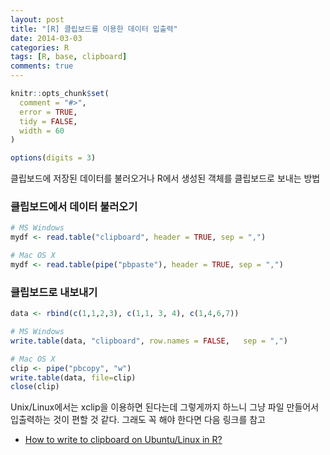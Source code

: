 ```yaml
---
layout: post
title: "[R] 클립보드를 이용한 데이터 입출력"
date: 2014-03-03
categories: R
tags: [R, base, clipboard]
comments: true
---
```


```r
knitr::opts_chunk$set(
  comment = "#>",
  error = TRUE,
  tidy = FALSE,
  width = 60
)

options(digits = 3)
```

클립보드에 저장된 데이터를 불러오거나 R에서 생성된 객체를 클립보드로 보내는 방법

### 클립보드에서 데이터 불러오기

```r
# MS Windows
mydf <- read.table("clipboard", header = TRUE, sep = ",")

# Mac OS X
mydf <- read.table(pipe("pbpaste"), header = TRUE, sep = ",")
```

### 클립보드로 내보내기

```r
data <- rbind(c(1,1,2,3), c(1,1, 3, 4), c(1,4,6,7))

# MS Windows
write.table(data, "clipboard", row.names = FALSE,   sep = ",")

# Mac OS X
clip <- pipe("pbcopy", "w")                       
write.table(data, file=clip)                               
close(clip)
```
            
Unix/Linux에서는 xclip을 이용하면 된다는데 그렇게까지 하느니 그냥 파일 만들어서 입출력하는 것이 편할 것 같다. 그래도 꼭 해야 한다면 다음 링크를 참고


* [How to write to clipboard on Ubuntu/Linux in R?](http://stackoverflow.com/questions/10959521/how-to-write-to-clipboard-on-ubuntu-linux-in-r)
